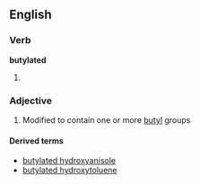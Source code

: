 ==English==

===Verb===
'''butylated'''

# {{past of|[[butylate]]}}

===Adjective===
{{en-adj}}

#{{organic chemistry}} Modified to contain one or more [[butyl]] groups

====Derived terms====
*[[butylated hydroxyanisole]]
*[[butylated hydroxytoluene]]